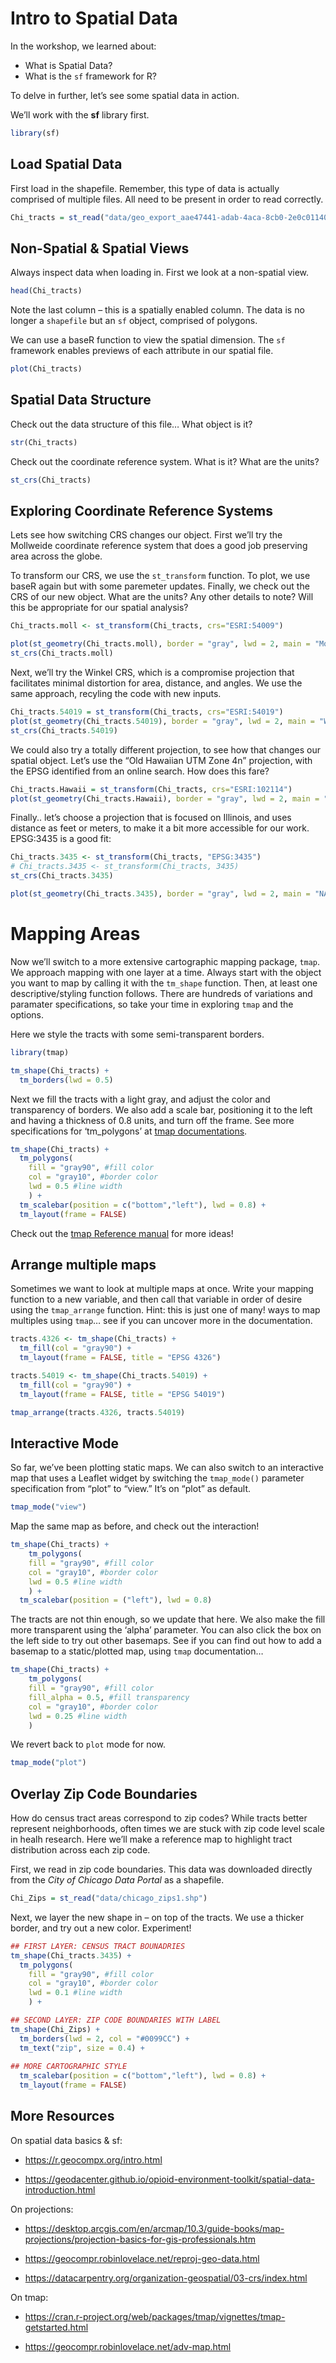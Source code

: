# Intro to Spatial Data {#intro}

In the workshop, we learned about:

-   What is Spatial Data?
-   What is the `sf` framework for R?

To delve in further, let's see some spatial data in action.

We'll work with the **sf** library first.

```r
library(sf)
```

## Load Spatial Data

First load in the shapefile. Remember, this type of data is actually comprised of multiple files. All need to be present in order to read correctly.

```r
Chi_tracts = st_read("data/geo_export_aae47441-adab-4aca-8cb0-2e0c0114096e.shp")
```

## Non-Spatial & Spatial Views

Always inspect data when loading in. First we look at a non-spatial view.

```r
head(Chi_tracts)
```

Note the last column -- this is a spatially enabled column. The data is no longer a `shapefile` but an `sf` object, comprised of polygons.

We can use a baseR function to view the spatial dimension. The `sf` framework enables previews of each attribute in our spatial file.

```r
plot(Chi_tracts)
```

## Spatial Data Structure

Check out the data structure of this file... What object is it?

```r
str(Chi_tracts)

```

Check out the coordinate reference system. What is it? What are the units?

```r
st_crs(Chi_tracts)
```

## Exploring Coordinate Reference Systems

Lets see how switching CRS changes our object. First we'll try the Mollweide coordinate reference system that does a good job preserving area across the globe.

To transform our CRS, we use the `st_transform` function. To plot, we use baseR again but with some paremeter updates. Finally, we check out the CRS of our new object. What are the units? Any other details to note? Will this be appropriate for our spatial analysis?

```r
Chi_tracts.moll <- st_transform(Chi_tracts, crs="ESRI:54009")

plot(st_geometry(Chi_tracts.moll), border = "gray", lwd = 2, main = "Mollweide", sub="preserves areas")
st_crs(Chi_tracts.moll)
```

Next, we'll try the Winkel CRS, which is a compromise projection that facilitates minimal distortion for area, distance, and angles. We use the same approach, recyling the code with new inputs.

```r
Chi_tracts.54019 = st_transform(Chi_tracts, crs="ESRI:54019")
plot(st_geometry(Chi_tracts.54019), border = "gray", lwd = 2, main = "Winkel", sub="minimal distortion")
st_crs(Chi_tracts.54019)

```

We could also try a totally different projection, to see how that changes our spatial object. Let's use the "Old Hawaiian UTM Zone 4n" projection, with the EPSG identified from an online search. How does this fare?

```r
Chi_tracts.Hawaii = st_transform(Chi_tracts, crs="ESRI:102114")
plot(st_geometry(Chi_tracts.Hawaii), border = "gray", lwd = 2, main = "Old Hawaiian UTM Zone 4N", sub="wrong projection!")
```

Finally.. let's choose a projection that is focused on Illinois, and uses distance as feet or meters, to make it a bit more accessible for our work. EPSG:3435 is a good fit:

```r
Chi_tracts.3435 <- st_transform(Chi_tracts, "EPSG:3435")
# Chi_tracts.3435 <- st_transform(Chi_tracts, 3435)
st_crs(Chi_tracts.3435)

plot(st_geometry(Chi_tracts.3435), border = "gray", lwd = 2, main = "NAD83 / Illinois East (ftUS)", sub="topo mapping & survey use")
```

# Mapping Areas

Now we'll switch to a more extensive cartographic mapping package, `tmap`. We approach mapping with one layer at a time. Always start with the object you want to map by calling it with the `tm_shape` function. Then, at least one descriptive/styling function follows. There are hundreds of variations and paramater specifications, so take your time in exploring `tmap` and the options.

Here we style the tracts with some semi-transparent borders.

```r
library(tmap)

tm_shape(Chi_tracts) + 
  tm_borders(lwd = 0.5) 
```

Next we fill the tracts with a light gray, and adjust the color and transparency of borders. We also add a scale bar, positioning it to the left and having a thickness of 0.8 units, and turn off the frame. See more specifications for 'tm_polygons' at [tmap documentations](https://r-tmap.github.io/tmap/reference/tm_polygons.html?q=tm_polygons#null).

```r
tm_shape(Chi_tracts) + 
  tm_polygons(
    fill = "gray90", #fill color
    col = "gray10", #border color
    lwd = 0.5 #line width
    ) + 
  tm_scalebar(position = c("bottom","left"), lwd = 0.8) +
  tm_layout(frame = FALSE)
```

Check out the [tmap Reference manual](https://r-tmap.github.io/tmap/reference) for more ideas!

## Arrange multiple maps

Sometimes we want to look at multiple maps at once. Write your mapping function to a new variable, and then call that variable in order of desire using the `tmap_arrange` function. Hint: this is just one of many! ways to map multiples using `tmap`... see if you can uncover more in the documentation.

```r
tracts.4326 <- tm_shape(Chi_tracts) + 
  tm_fill(col = "gray90") +
  tm_layout(frame = FALSE, title = "EPSG 4326")

tracts.54019 <- tm_shape(Chi_tracts.54019) + 
  tm_fill(col = "gray90") +  
  tm_layout(frame = FALSE, title = "EPSG 54019")

tmap_arrange(tracts.4326, tracts.54019)
```

## Interactive Mode

So far, we've been plotting static maps. We can also switch to an interactive map that uses a Leaflet widget by switching the `tmap_mode()` parameter specification from "plot" to "view." It's on "plot" as default.

```r
tmap_mode("view")
```

Map the same map as before, and check out the interaction!

```r
tm_shape(Chi_tracts) + 
    tm_polygons(
    fill = "gray90", #fill color
    col = "gray10", #border color
    lwd = 0.5 #line width
    ) +
  tm_scalebar(position = ("left"), lwd = 0.8)
```

The tracts are not thin enough, so we update that here. We also make the fill more transparent using the 'alpha' parameter. You can also click the box on the left side to try out other basemaps. See if you can find out how to add a basemap to a static/plotted map, using `tmap` documentation...

```r
tm_shape(Chi_tracts) + 
    tm_polygons(
    fill = "gray90", #fill color
    fill_alpha = 0.5, #fill transparency
    col = "gray10", #border color
    lwd = 0.25 #line width
    )
```

We revert back to `plot` mode for now.

```r
tmap_mode("plot")
```

## Overlay Zip Code Boundaries

How do census tract areas correspond to zip codes? While tracts better represent neighborhoods, often times we are stuck with zip code level scale in healh research. Here we'll make a reference map to highlight tract distribution across each zip code.

First, we read in zip code boundaries. This data was downloaded directly from the *City of Chicago Data Portal* as a shapefile.

```r
Chi_Zips = st_read("data/chicago_zips1.shp")

```

Next, we layer the new shape in -- on top of the tracts. We use a thicker border, and try out a new color. Experiment!

```r

## FIRST LAYER: CENSUS TRACT BOUNADRIES
tm_shape(Chi_tracts.3435) + 
  tm_polygons(
    fill = "gray90", #fill color
    col = "gray10", #border color
    lwd = 0.1 #line width
    ) + 

## SECOND LAYER: ZIP CODE BOUNDARIES WITH LABEL
tm_shape(Chi_Zips) +
  tm_borders(lwd = 2, col = "#0099CC") +
  tm_text("zip", size = 0.4) +
  
## MORE CARTOGRAPHIC STYLE
  tm_scalebar(position = c("bottom","left"), lwd = 0.8) +
  tm_layout(frame = FALSE)
```

## More Resources {.unnumbered}

On spatial data basics & sf:

-   <https://r.geocompx.org/intro.html>

-   <https://geodacenter.github.io/opioid-environment-toolkit/spatial-data-introduction.html>

On projections:

-   <https://desktop.arcgis.com/en/arcmap/10.3/guide-books/map-projections/projection-basics-for-gis-professionals.htm>

-   <https://geocompr.robinlovelace.net/reproj-geo-data.html>

-   <https://datacarpentry.org/organization-geospatial/03-crs/index.html>

On tmap:

-   <https://cran.r-project.org/web/packages/tmap/vignettes/tmap-getstarted.html>

-   <https://geocompr.robinlovelace.net/adv-map.html>

